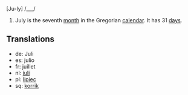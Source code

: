 [Ju-ly] /___/

#July is the seventh [[month]] in the Gregorian [[calendar]]. It has 31 [[day]]s.

==Translations==
*de: Juli
*es: julio
*fr: juillet
*nl: [[juli]]
*pl: [[lipiec]]
*sq: [[korrik]]
